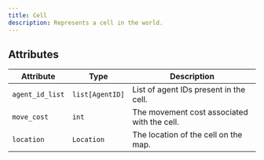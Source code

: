 ```yaml
---
title: Cell
description: Represents a cell in the world.
---
```


## Attributes

| Attribute       | Type            | Description                                 |
| --------------- | --------------- | ------------------------------------------- |
| `agent_id_list` | `list[AgentID]` | List of agent IDs present in the cell.      |
| `move_cost`     | `int`           | The movement cost associated with the cell. |
| `location`      | `Location`      | The location of the cell on the map.        |
